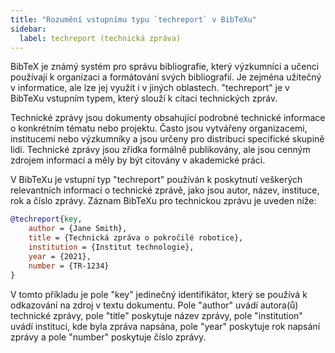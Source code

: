 ```yaml
---
title: "Rozumění vstupnímu typu `techreport` v BibTeXu"
sidebar:
  label: techreport (technická zpráva)
---
```



BibTeX je známý systém pro správu bibliografie, který výzkumníci a učenci používají k organizaci a formátování svých bibliografií. Je zejména užitečný v informatice, ale lze jej využít i v jiných oblastech. "techreport" je v BibTeXu vstupním typem, který slouží k citaci technických zpráv.

Technické zprávy jsou dokumenty obsahující podrobné technické informace o konkrétním tématu nebo projektu. Často jsou vytvářeny organizacemi, institucemi nebo výzkumníky a jsou určeny pro distribuci specifické skupině lidí. Technické zprávy jsou zřídka formálně publikovány, ale jsou cenným zdrojem informací a měly by být citovány v akademické práci.

V BibTeXu je vstupní typ "techreport" používán k poskytnutí veškerých relevantních informací o technické zprávě, jako jsou autor, název, instituce, rok a číslo zprávy. Záznam BibTeXu pro technickou zprávu je uveden níže:

<CiteDrive/>

```bibtex
@techreport{key,   
	author = {Jane Smith},   
	title = {Technická zpráva o pokročilé robotice},   
	institution = {Institut technologie},   
	year = {2021},   
	number = {TR-1234}
}
```

V tomto příkladu je pole "key" jedinečný identifikátor, který se používá k odkazování na zdroj v textu dokumentu. Pole "author" uvádí autora(ů) technické zprávy, pole "title" poskytuje název zprávy, pole "institution" uvádí instituci, kde byla zpráva napsána, pole "year" poskytuje rok napsání zprávy a pole "number" poskytuje číslo zprávy.
